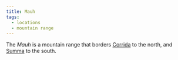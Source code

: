 ```yaml
---
title: Mauh
tags:
  - locations
  - mountain range
---
```


<Stub />

The _Mauh_ is a mountain range that borders [Corrida](./corrida.mdx) to the
north, and [Summa](./summa.mdx) to the south.
